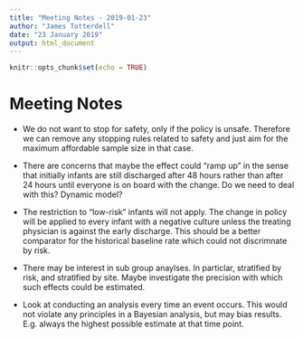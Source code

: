 ```yaml
---
title: "Meeting Notes - 2019-01-23"
author: "James Totterdell"
date: "23 January 2019"
output: html_document
---
```


```r
knitr::opts_chunk$set(echo = TRUE)
```

# Meeting Notes

* We do not want to stop for safety, only if the policy is unsafe. Therefore we can remove any stopping rules related to safety and just aim for the maximum affordable sample size in that case.

* There are concerns that maybe the effect could "ramp up" in the sense that initially infants are still discharged after 48 hours rather than after 24 hours until everyone is on board with the change. Do we need to deal with this? Dynamic model?

* The restriction to "low-risk" infants will not apply. The change in policy will be applied to every infant with a negative culture unless the treating physician is against the early discharge. This should be a better comparator for the historical baseline rate which could not discrimnate by risk.

* There may be interest in sub group anaylses. In particlar, stratified by risk, and stratified by site. Maybe investigate the precision with which such effects could be estimated.

* Look at conducting an analysis every time an event occurs. This would not violate any principles in a Bayesian analysis, but may bias results. E.g. always the highest possible estimate at that time point.